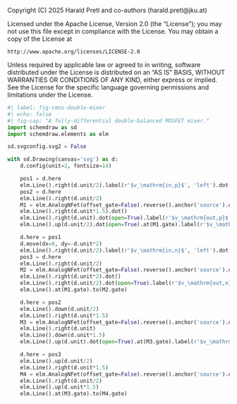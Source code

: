 ::: {.content-hidden}
Copyright (C) 2025 Harald Pretl and co-authors (harald.pretl@jku.at)

Licensed under the Apache License, Version 2.0 (the "License");
you may not use this file except in compliance with the License.
You may obtain a copy of the License at

    http://www.apache.org/licenses/LICENSE-2.0

Unless required by applicable law or agreed to in writing, software
distributed under the License is distributed on an "AS IS" BASIS,
WITHOUT WARRANTIES OR CONDITIONS OF ANY KIND, either express or implied.
See the License for the specific language governing permissions and
limitations under the License.
:::

```python
#| label: fig-cmos-double-mixer
#| echo: false
#| fig-cap: "A fully-differential double-balanced MOSFET mixer."
import schemdraw as sd
import schemdraw.elements as elm

sd.svgconfig.svg2 = False

with sd.Drawing(canvas='svg') as d:
    d.config(unit=2, fontsize=14)

    pos1 = d.here
    elm.Line().right(d.unit/2).label(r'$v_\mathrm{in,p}$', 'left').dot().idot(open=True)
    pos2 = d.here
    elm.Line().right(d.unit/2)
    M1 = elm.AnalogNFet(offset_gate=False).reverse().anchor('source').drop('drain').theta(270)
    elm.Line().right(d.unit*1.5).dot()
    elm.Line().right(d.unit).dot(open=True).label(r'$v_\mathrm{out,p}$', 'right')
    elm.Line().up(d.unit/2).dot(open=True).at(M1.gate).label(r'$v_\mathrm{LO,p}$', 'right')

    d.here = pos1
    d.move(dx=0, dy=-d.unit*2)
    elm.Line().right(d.unit/2).label(r'$v_\mathrm{in,n}$', 'left').dot().idot(open=True)
    pos3 = d.here
    elm.Line().right(d.unit/2)
    M2 = elm.AnalogNFet(offset_gate=False).reverse().anchor('source').drop('drain').theta(270)
    elm.Line().right(d.unit*2).dot()
    elm.Line().right(d.unit/2).dot(open=True).label(r'$v_\mathrm{out,n}$', 'right')
    elm.Line().at(M1.gate).to(M2.gate)

    d.here = pos2
    elm.Line().down(d.unit/2)
    elm.Line().right(d.unit*1.5)
    M3 = elm.AnalogNFet(offset_gate=False).reverse().anchor('source').drop('drain').theta(270)
    elm.Line().right(d.unit)
    elm.Line().down(d.unit*1.5)
    elm.Line().up(d.unit).dot(open=True).at(M3.gate).label(r'$v_\mathrm{LO,n}$', 'right')

    d.here = pos3
    elm.Line().up(d.unit/2)
    elm.Line().right(d.unit*1.5)
    M4 = elm.AnalogNFet(offset_gate=False).reverse().anchor('source').drop('drain').theta(270)
    elm.Line().right(d.unit/2)
    elm.Line().up(d.unit*1.5)
    elm.Line().at(M3.gate).to(M4.gate)
```

